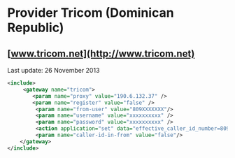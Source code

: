
# Provider Tricom (Dominican Republic) 

 

## [www.tricom.net](http://www.tricom.net)

Last update: 26 November 2013

  
```xml
<include>
     <gateway name="tricom">
        <param name="proxy" value="190.6.132.37" />
    	<param name="register" value="false" /> 
 		 <param name="from-user" value="809XXXXXXX"/>
 		 <param name="username" value="xxxxxxxxxx" />
 		 <param name="password" value="xxxxxxxxxx" /> 
 		 <action application="set" data="effective_caller_id_number=809XXXXXXX"/>
 		 <param name="caller-id-in-from" value="false"/>
	</gateway>
</include>
```


